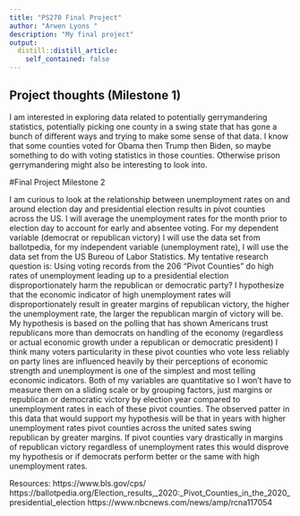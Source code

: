 ```yaml
---
title: "PS270 Final Project"
author: "Arwen Lyons "
description: "My final project"
output:
  distill::distill_article:
    self_contained: false
---
```




## Project thoughts (Milestone 1)

I am interested in exploring data related to potentially gerrymandering statistics, potentially picking one county in a swing state that has gone a bunch of different ways and trying to make some sense of that data. I know that some counties voted for Obama then Trump then Biden, so maybe something to do with voting statistics in those counties. Otherwise prison gerrymandering might also be interesting to look into. 


#Final Project Milestone 2

I am curious to look at the relationship between unemployment rates on and around election day and presidential election results in pivot counties across the US. I will average the unemployment rates for the month prior to election day to account for early and absentee voting. For my dependent variable (democrat or republican victory) I will use the data set from ballotpedia, for my independent variable (unemployment rate), I will use the data set from the US Bureou of Labor Statistics. My tentative research question is: Using voting records from the 206 "Pivot Counties" do high rates of unemployment leading up to a presidential election disproportionately harm the republican or democratic party? I hypothesize that the economic indicator of high unemployment rates will disproportionately result in greater margins of republican victory, the higher the unemployment rate, the larger the republican margin of victory will be. My hypothesis is based on the polling that has shown Americans trust republicans more than democrats on handling of the economy (regardless or actual economic growth under a republican or democratic president) I think many voters particularity in these pivot counties who vote less reliably on party lines are influenced heavily by their perceptions of economic strength and unemployment is one of the simplest and most telling economic indicators. Both of my variables are quantitative so I won't have to measure them on a sliding scale or by grouping factors, just margins or republican or democratic victory by election year compared to unemployment rates in each of these pivot counties. The observed patter in this data that would support my hypothesis will be that in years with higher unemployment rates pivot counties across the united sates swing republican by greater margins. If pivot counties vary drastically in margins of republican victory regardless of unemployment rates this would disprove my hypothesis or if democrats perform better or the same with high unemployment rates. 

Resources:
https://www.bls.gov/cps/
https://ballotpedia.org/Election_results,_2020:_Pivot_Counties_in_the_2020_presidential_election
https://www.nbcnews.com/news/amp/rcna117054




